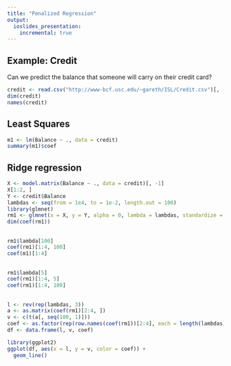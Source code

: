 ```yaml
---
title: "Penalized Regression"
output:
  ioslides_presentation:
    incremental: true
---
```


## Example: Credit {.build}

Can we predict the balance that someone will carry on their credit card?

```r
credit <- read.csv("http://www-bcf.usc.edu/~gareth/ISL/Credit.csv")[, -1]
dim(credit)
names(credit)
```


## Least Squares {.build}

```r
m1 <- lm(Balance ~ ., data = credit)
summary(m1)$coef
```


## Ridge regression {.build}

```r
X <- model.matrix(Balance ~ ., data = credit)[, -1]
X[1:2, ]
Y <- credit$Balance
lambdas <- seq(from = 1e4, to = 1e-2, length.out = 100)
library(glmnet)
rm1 <- glmnet(x = X, y = Y, alpha = 0, lambda = lambdas, standardize = TRUE)
dim(coef(rm1))
```

## {.build}

```r
rm1$lambda[100]
coef(rm1)[1:4, 100]
coef(m1)[1:4]
```


## {.build}

```r
rm1$lambda[5]
coef(rm1)[1:4, 5]
coef(rm1)[1:4, 100]
```

##

```r
l <- rev(rep(lambdas, 3))
a <- as.matrix(coef(rm1)[2:4, ])
v <- c(t(a[, seq(100, 1)]))
coef <- as.factor(rep(row.names(coef(rm1))[2:4], each = length(lambdas)))
df <- data.frame(l, v, coef)

library(ggplot2)
ggplot(df, aes(x = l, y = v, color = coef)) + 
  geom_line()
```



